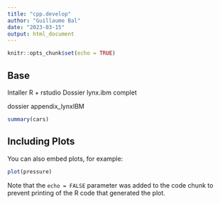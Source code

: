```yaml
---
title: "cpp.develop"
author: "Guillaume Bal"
date: "2023-03-15"
output: html_document
---
```


```r
knitr::opts_chunk$set(echo = TRUE)
```

## Base

Intaller R + rstudio
Dossier lynx.ibm complet

dossier appendix_lynxIBM




```r
summary(cars)
```

## Including Plots

You can also embed plots, for example:

```r
plot(pressure)
```

Note that the `echo = FALSE` parameter was added to the code chunk to prevent printing of the R code that generated the plot.
